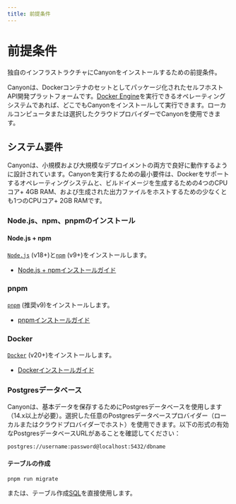 ```yaml
---
title: 前提条件
---
```


# 前提条件

独自のインフラストラクチャにCanyonをインストールするための前提条件。

Canyonは、Dockerコンテナのセットとしてパッケージ化されたセルフホストAPI開発プラットフォームです。[Docker Engine](https://docs.docker.com/engine)を実行できるオペレーティングシステムであれば、どこでもCanyonをインストールして実行できます。ローカルコンピュータまたは選択したクラウドプロバイダーでCanyonを使用できます。

## システム要件

Canyonは、小規模および大規模なデプロイメントの両方で良好に動作するように設計されています。Canyonを実行するための最小要件は、Dockerをサポートするオペレーティングシステムと、ビルドイメージを生成するための4つのCPUコア+ 4GB RAM、および生成された出力ファイルをホストするための少なくとも1つのCPUコア+ 2GB RAMです。

### Node.js、npm、pnpmのインストール

#### Node.js + npm

[`Node.js`](https://nodejs.org/en) (v18+)と[`npm`](https://www.npmjs.com) (v9+)をインストールします。

- [Node.js + npmインストールガイド](https://nodejs.org/en/download)

### pnpm

[`pnpm`](https://pnpm.io) (推奨v9)をインストールします。

- [pnpmインストールガイド](https://pnpm.io/installation)

### Docker

[`Docker`](https://www.docker.com) (v20+)をインストールします。

- [Dockerインストールガイド](https://docs.docker.com/engine/install)

### Postgresデータベース

Canyonは、基本データを保存するためにPostgresデータベースを使用します（14.x以上が必要）。選択した任意のPostgresデータベースプロバイダー（ローカルまたはクラウドプロバイダーでホスト）を使用できます。以下の形式の有効なPostgresデータベースURLがあることを確認してください：

```
postgres://username:password@localhost:5432/dbname
```

#### テーブルの作成

```shell
pnpm run migrate
```

または、テーブル作成[SQL](https://github.com/canyon-project/canyon/blob/main/packages/canyon-backend/prisma/create_table.sql)を直接使用します。
